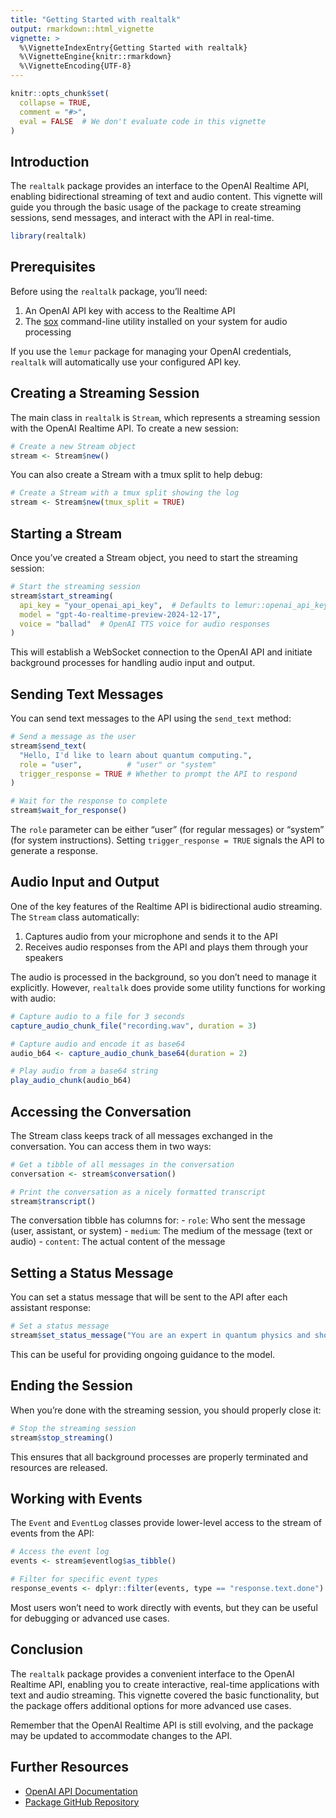 ```yaml
---
title: "Getting Started with realtalk"
output: rmarkdown::html_vignette
vignette: >
  %\VignetteIndexEntry{Getting Started with realtalk}
  %\VignetteEngine{knitr::rmarkdown}
  %\VignetteEncoding{UTF-8}
---
```


```r
knitr::opts_chunk$set(
  collapse = TRUE,
  comment = "#>",
  eval = FALSE  # We don't evaluate code in this vignette
)
```

## Introduction

The `realtalk` package provides an interface to the OpenAI Realtime API, enabling bidirectional streaming of text and audio content. This vignette will guide you through the basic usage of the package to create streaming sessions, send messages, and interact with the API in real-time.

```r
library(realtalk)
```

## Prerequisites

Before using the `realtalk` package, you'll need:

1. An OpenAI API key with access to the Realtime API
2. The [sox](https://sox.sourceforge.net/) command-line utility installed on your system for audio processing

If you use the `lemur` package for managing your OpenAI credentials, `realtalk` will automatically use your configured API key.

## Creating a Streaming Session

The main class in `realtalk` is `Stream`, which represents a streaming session with the OpenAI Realtime API. To create a new session:

```r
# Create a new Stream object
stream <- Stream$new()
```

You can also create a Stream with a tmux split to help debug:

```r
# Create a Stream with a tmux split showing the log
stream <- Stream$new(tmux_split = TRUE)
```

## Starting a Stream

Once you've created a Stream object, you need to start the streaming session:

```r
# Start the streaming session
stream$start_streaming(
  api_key = "your_openai_api_key",  # Defaults to lemur::openai_api_key()
  model = "gpt-4o-realtime-preview-2024-12-17",
  voice = "ballad"  # OpenAI TTS voice for audio responses
)
```

This will establish a WebSocket connection to the OpenAI API and initiate background processes for handling audio input and output.

## Sending Text Messages

You can send text messages to the API using the `send_text` method:

```r
# Send a message as the user
stream$send_text(
  "Hello, I'd like to learn about quantum computing.",
  role = "user",          # "user" or "system"
  trigger_response = TRUE # Whether to prompt the API to respond
)

# Wait for the response to complete
stream$wait_for_response()
```

The `role` parameter can be either "user" (for regular messages) or "system" (for system instructions). Setting `trigger_response = TRUE` signals the API to generate a response.

## Audio Input and Output

One of the key features of the Realtime API is bidirectional audio streaming. The `Stream` class automatically:

1. Captures audio from your microphone and sends it to the API
2. Receives audio responses from the API and plays them through your speakers

The audio is processed in the background, so you don't need to manage it explicitly. However, `realtalk` does provide some utility functions for working with audio:

```r
# Capture audio to a file for 3 seconds
capture_audio_chunk_file("recording.wav", duration = 3)

# Capture audio and encode it as base64
audio_b64 <- capture_audio_chunk_base64(duration = 2)

# Play audio from a base64 string
play_audio_chunk(audio_b64)
```

## Accessing the Conversation

The Stream class keeps track of all messages exchanged in the conversation. You can access them in two ways:

```r
# Get a tibble of all messages in the conversation
conversation <- stream$conversation()

# Print the conversation as a nicely formatted transcript
stream$transcript()
```

The conversation tibble has columns for:
- `role`: Who sent the message (user, assistant, or system)
- `medium`: The medium of the message (text or audio)
- `content`: The actual content of the message

## Setting a Status Message

You can set a status message that will be sent to the API after each assistant response:

```r
# Set a status message
stream$set_status_message("You are an expert in quantum physics and should explain concepts clearly.")
```

This can be useful for providing ongoing guidance to the model.

## Ending the Session

When you're done with the streaming session, you should properly close it:

```r
# Stop the streaming session
stream$stop_streaming()
```

This ensures that all background processes are properly terminated and resources are released.

## Working with Events

The `Event` and `EventLog` classes provide lower-level access to the stream of events from the API:

```r
# Access the event log
events <- stream$eventlog$as_tibble()

# Filter for specific event types
response_events <- dplyr::filter(events, type == "response.text.done")
```

Most users won't need to work directly with events, but they can be useful for debugging or advanced use cases.

## Conclusion

The `realtalk` package provides a convenient interface to the OpenAI Realtime API, enabling you to create interactive, real-time applications with text and audio streaming. This vignette covered the basic functionality, but the package offers additional options for more advanced use cases.

Remember that the OpenAI Realtime API is still evolving, and the package may be updated to accommodate changes to the API.

## Further Resources

- [OpenAI API Documentation](https://platform.openai.com/docs/api-reference)
- [Package GitHub Repository](https://github.com/wilkox/realtalk)
